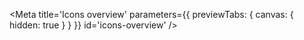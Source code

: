 
<Meta
    title='Icons overview'
    parameters={{ previewTabs: { canvas: { hidden: true } } }}
    id='icons-overview'
/>

<IconsOverview />
